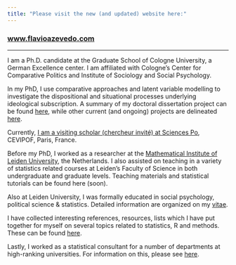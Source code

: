 ```yaml
---
title: "Please visit the new (and updated) website here:"
---
```


### [www.flavioazevedo.com](http://flavioazevedo.com/)

---------------------------

I am a Ph.D. candidate at the Graduate School of Cologne University, a German Excellence center. I am affiliated with Cologne's Center for Comparative Politics and Institute of Sociology and Social Psychology.

In my PhD, I use comparative approaches and latent variable modelling to investigate the dispositional and situational  processes underlying ideological subscription. A summary of my doctoral dissertation project can be found [here](http://flavioazevedo.com/phd), while other current (and ongoing) projects are delineated [here](http://flavioazevedo.com/current).

Currently, [I am a visiting scholar (chercheur invité) at Sciences Po](http://www.cevipof.com/fr/l-equipe/les-chercheurs/chercheurs-invites/bdd/equipe/224), CEVIPOF, Paris, France.

Before my PhD, I worked as a researcher at the [Mathematical Institute of Leiden University](https://www.math.leidenuniv.nl/en/home/), the Netherlands. I also assisted on teaching in a variety of statistics related courses at Leiden’s Faculty of Science in both undergraduate and graduate levels. Teaching materials and statistical tutorials can be found here (soon).

Also at Leiden University, I was formally educated in social psychology, political science & statistics. Detailed information are organized on my [vitae](http://flavioazevedo.com/s/CV.pdf).

I have collected interesting references, resources, lists which I have put together for myself on several topics related to statistics, R and methods. These can be found [here](http://flavioazevedo.com/blog/).

Lastly, I worked as a statistical consultant for a number of departments at high-ranking universities. For information on this, please see [here](http://flavioazevedo.com/statistical-consulting/).